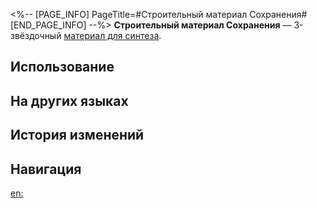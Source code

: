 <%-- [PAGE_INFO]
PageTitle=#Строительный материал Сохранения#
[END_PAGE_INFO] --%>
{{Предмет Инфобокс
|id          = 182004
|Изображение = Предмет Строительный материал Сохранения.png
|Тип         = Материал для синтеза
|Инвентарь   = Другие материалы
|Редкость    = 3
|Эффект      = 
|Описание    = Материал для синтеза уровня 3
|Источник1   = [[Коридор исчезающего эха: тени вечнозимья и другие противники]]
}}
{{Описание|Кажется, этот строительный материал обладает силой Сохранения.<br />При соединении с водой он превращается в суспензию, а при контакте с воздухом затвердевает.<br />Пожалуйста, не пытайтесь смешивать его с твёрдой водой.<br /><br />''- Мы изучили материал, который Повелитель Янтаря использовал для создания Кристаллического барьера подпространства. К сожалению, Гильдия эрудитов не смогла проанализировать его состав.''<br />''- В любом случае это определённо не цемент. Верно, Тараван?''}}
'''Строительный материал Сохранения''' — 3-звёздочный [[Материалы для синтеза|материал для синтеза]].

==Использование==
{{Используется в создании}}

==На других языках==
{{На других языках
|en   = Preservation Construction Material
|zhs  = 存护筑材
|zht  = 存護建材
|ja   = 存護の建材
|ko   = 보존의 건축 자재
|es   = Materiales de construcción de la Conservación
|fr   = Matériaux de construction de la Préservation
|ru   = Строительный материал Сохранения
|th   = Preservation Construction Material
|vi   = Vật Liệu Bảo Vệ
|de   = Baumaterial der Bewahrung
|id   = Preservation Construction Material
|pt   = Material de Construção - Preservação
}}

==История изменений==
{{История изменений|3.5}}

==Навигация==
{{Материалы синтеза Навбокс}}

[[en:]]